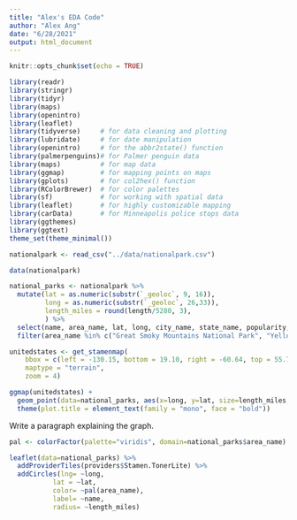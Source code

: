 ```yaml
---
title: "Alex's EDA Code"
author: "Alex Ang"
date: "6/28/2021"
output: html_document
---
```


```r
knitr::opts_chunk$set(echo = TRUE)
```

```r
library(readr)
library(stringr)
library(tidyr)
library(maps)
library(openintro)
library(leaflet)
library(tidyverse)     # for data cleaning and plotting
library(lubridate)     # for date manipulation
library(openintro)     # for the abbr2state() function
library(palmerpenguins)# for Palmer penguin data
library(maps)          # for map data
library(ggmap)         # for mapping points on maps
library(gplots)        # for col2hex() function
library(RColorBrewer)  # for color palettes
library(sf)            # for working with spatial data
library(leaflet)       # for highly customizable mapping
library(carData)       # for Minneapolis police stops data
library(ggthemes)   
library(ggtext)
theme_set(theme_minimal())
```

```r
nationalpark <- read_csv("../data/nationalpark.csv")

data(nationalpark)
```

```r
national_parks <- nationalpark %>%
  mutate(lat = as.numeric(substr(`_geoloc`, 9, 16)), 
         long = as.numeric(substr(`_geoloc`, 26,33)), 
         length_miles = round(length/5280, 3), 
         ) %>%
  select(name, area_name, lat, long, city_name, state_name, popularity, length_miles, elevation_gain, difficulty_rating, route_type, visitor_usage, avg_rating, num_reviews, features, activities) %>%
  filter(area_name %in% c("Great Smoky Mountains National Park", "Yellowstone National Park", "Zion National Park", "Rocky Mountain National Park", "Grand Teton National Park", "Grand Canyon National Park", "Cuyahoga Valley National Park", "Acadia National Park", "Olympic National Park", "Joshua Tree National Park"))

unitedstates <- get_stamenmap(
    bbox = c(left = -130.15, bottom = 19.10, right = -60.64, top = 55.77), 
    maptype = "terrain",
    zoom = 4)

ggmap(unitedstates) +
  geom_point(data=national_parks, aes(x=long, y=lat, size=length_miles, color=area_name), alpha=.3) +
  theme(plot.title = element_text(family = "mono", face = "bold"))

```

Write a paragraph explaining the graph. 

```r
pal <- colorFactor(palette="viridis", domain=national_parks$area_name)

leaflet(data=national_parks) %>% 
  addProviderTiles(providers$Stamen.TonerLite) %>%
  addCircles(lng= ~long,
           lat = ~lat, 
           color= ~pal(area_name),
           label= ~name, 
           radius= ~length_miles) 
```